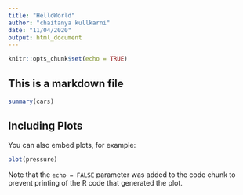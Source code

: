 ```yaml
---
title: "HelloWorld"
author: "chaitanya kullkarni"
date: "11/04/2020"
output: html_document
---
```


```r
knitr::opts_chunk$set(echo = TRUE)
```

## This is a markdown file
```r
summary(cars)
```

## Including Plots

You can also embed plots, for example:

```r
plot(pressure)
```

Note that the `echo = FALSE` parameter was added to the code chunk to prevent printing of the R code that generated the plot.
